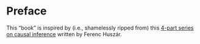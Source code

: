 # Preface {.unnumbered}

This "book" is inspired by (i.e., shamelessly ripped from) this [4-part series on causal inference](https://www.inference.vc/untitled) written by Ferenc Huszár.
